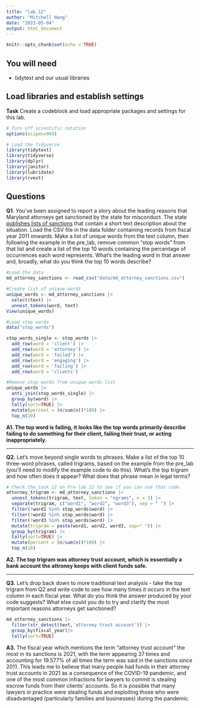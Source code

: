 ```yaml
---
title: "lab_12"
author: "Mitchell Hang"
date: "2023-05-04"
output: html_document
---
```


```r
knitr::opts_chunk$set(echo = TRUE)
```

## You will need

-   tidytext and our usual libraries

## Load libraries and establish settings

**Task** Create a codeblock and load appropriate packages and settings for this lab.

```r
# Turn off scientific notation
options(scipen=999)

# Load the tidyverse.
library(tidytext)
library(tidyverse)
library(dplyr)
library(janitor)
library(lubridate)
library(rvest)
```

## Questions

**Q1.** You've been assigned to report a story about the leading reasons that Maryland attorneys get sanctioned by the state for misconduct. The state [publishes lists of sanctions](https://www.courts.state.md.us/attygrievance/sanctions) that contain a short text description about the situation. Load the CSV file in the data folder containing records from fiscal year 2011 onwards. Make a list of unique words from the text column, then following the example in the pre_lab, remove common "stop words" from that list and create a list of the top 10 words containing the percentage of occurrences each word represents. What's the leading word in that answer and, broadly, what do you think the top 10 words describe?

```r
#Load the data
md_attorney_sanctions <- read_csv("data/md_attorney_sanctions.csv")
```

```r
#Create list of unique words
unique_words <- md_attorney_sanctions |> 
  select(text) |>
  unnest_tokens(word, text)
View(unique_words)
```

```r
#Load stop words
data("stop_words")

stop_words_single <- stop_words |>
  add_row(word = 'client') |> 
  add_row(word = 'attorney') |> 
  add_row(word = 'failed') |> 
  add_row(word = 'engaging') |> 
  add_row(word = 'failing') |> 
  add_row(word = 'clients') 
```

```r
#Remove stop words from unique words list
unique_words |>
  anti_join(stop_words_single) |>
  group_by(word) |>
  tally(sort=TRUE) |>
  mutate(percent = (n/sum(n))*100) |>
  top_n(10)
```

**A1. The top word is failing, it looks like the top words primarily describe failing to do something for their client, failing their trust, or acting inappropriately.**

------------------------------------------------------------------------

**Q2.** Let's move beyond single words to phrases. Make a list of the top 10 three-word phrases, called trigrams, based on the example from the pre_lab (you'll need to modify the example code to do this). What's the top trigram and how often does it appear? What does that phrase mean in legal terms?

```r
# Check the task 12 on Pre-lab 12 to see if you can use that code
attorney_trigram <- md_attorney_sanctions |>
  unnest_tokens(trigram, text, token = "ngrams", n = 3) |>
  separate(trigram, c("word1", "word2", "word3"), sep = " ") |>
  filter(!word1 %in% stop_words$word) |>
  filter(!word2 %in% stop_words$word) |>
  filter(!word3 %in% stop_words$word) |>
  mutate(trigram = paste(word1, word2, word3, sep=" ")) |>
  group_by(trigram) |>
  tally(sort=TRUE) |>
  mutate(percent = (n/sum(n))*100) |>
  top_n(10)
```

**A2. The top trigram was attorney trust account, which is essentially a bank account the attroney keeps with client funds safe.**

------------------------------------------------------------------------

**Q3.** Let's drop back down to more traditional text analysis - take the top trigram from Q2 and write code to see how many times it occurs in the text column in each fiscal year. What do you think the answer produced by your code suggests? What else could you do to try and clarify the most important reasons attorneys get sanctioned?

```r
md_attorney_sanctions |>
  filter(str_detect(text,'attorney trust account')) |>
  group_by(fiscal_year)|>
  tally(sort=TRUE)
```

**A3.** The fiscal year which mentions the term "attorney trust account" the most in its sanctions is 2021, with the term appearing 37 times and accounting for 19.577% of all times the term was said in the sanctions since 2011. This leads me to believe that many people had funds in their attorney trust accounts in 2021 as a consequence of the COVID-19 pandemic, and one of the most common infractions for lawyers to commit is stealing escrow funds from their clients' accounts. So it is possible that many lawyers in practice were stealing funds and exploiting those who were disadvantaged (particularly families and businesses) during the pandemic.
